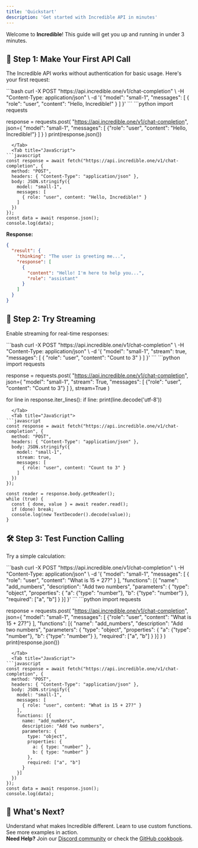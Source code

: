 ```yaml
---
title: 'Quickstart'
description: 'Get started with Incredible API in minutes'
---
```


Welcome to **Incredible**! This guide will get you up and running in under 3 minutes.

## 🚀 Step 1: Make Your First API Call

The Incredible API works without authentication for basic usage. Here's your first request:

<Tabs>
  <Tab title="cURL">
```bash
curl -X POST "https://api.incredible.one/v1/chat-completion" \
  -H "Content-Type: application/json" \
  -d '{
    "model": "small-1",
    "messages": [
      { "role": "user", "content": "Hello, Incredible!" }
    ]
  }'
```
  </Tab>
  <Tab title="Python">
```python
import requests

response = requests.post(
    "https://api.incredible.one/v1/chat-completion",
    json={
        "model": "small-1",
        "messages": [
            {"role": "user", "content": "Hello, Incredible!"}
        ]
    }
)
print(response.json())
```
  </Tab>
  <Tab title="JavaScript">
```javascript
const response = await fetch("https://api.incredible.one/v1/chat-completion", {
  method: "POST",
  headers: { "Content-Type": "application/json" },
  body: JSON.stringify({
    model: "small-1",
    messages: [
      { role: "user", content: "Hello, Incredible!" }
    ]
  })
});
const data = await response.json();
console.log(data);
```
  </Tab>
</Tabs>

**Response:**
```json
{
  "result": {
    "thinking": "The user is greeting me...",
    "response": [
      {
        "content": "Hello! I'm here to help you...",
        "role": "assistant"
      }
    ]
  }
}
```

## 🔄 Step 2: Try Streaming

Enable streaming for real-time responses:

<Tabs>
  <Tab title="cURL">
```bash
curl -X POST "https://api.incredible.one/v1/chat-completion" \
  -H "Content-Type: application/json" \
  -d '{
    "model": "small-1",
    "stream": true,
    "messages": [
      { "role": "user", "content": "Count to 3" }
    ]
  }'
```
  </Tab>
  <Tab title="Python">
```python
import requests

response = requests.post(
    "https://api.incredible.one/v1/chat-completion",
    json={
        "model": "small-1",
        "stream": True,
        "messages": [
            {"role": "user", "content": "Count to 3"}
        ]
    },
    stream=True
)

for line in response.iter_lines():
    if line:
        print(line.decode('utf-8'))
```
  </Tab>
  <Tab title="JavaScript">
```javascript
const response = await fetch("https://api.incredible.one/v1/chat-completion", {
  method: "POST",
  headers: { "Content-Type": "application/json" },
  body: JSON.stringify({
    model: "small-1",
    stream: true,
    messages: [
      { role: "user", content: "Count to 3" }
    ]
  })
});

const reader = response.body.getReader();
while (true) {
  const { done, value } = await reader.read();
  if (done) break;
  console.log(new TextDecoder().decode(value));
}
```
  </Tab>
</Tabs>

## 🛠️ Step 3: Test Function Calling

Try a simple calculation:

<Tabs>
  <Tab title="cURL">
```bash
curl -X POST "https://api.incredible.one/v1/chat-completion" \
  -H "Content-Type: application/json" \
  -d '{
    "model": "small-1",
    "messages": [
      { "role": "user", "content": "What is 15 + 27?" }
    ],
    "functions": [{
      "name": "add_numbers",
      "description": "Add two numbers",
      "parameters": {
        "type": "object",
        "properties": {
          "a": {"type": "number"},
          "b": {"type": "number"}
        },
        "required": ["a", "b"]
      }
    }]
  }'
```
  </Tab>
  <Tab title="Python">
```python
import requests

response = requests.post(
    "https://api.incredible.one/v1/chat-completion",
    json={
        "model": "small-1",
        "messages": [
            {"role": "user", "content": "What is 15 + 27?"}
        ],
        "functions": [{
            "name": "add_numbers",
            "description": "Add two numbers",
            "parameters": {
                "type": "object",
                "properties": {
                    "a": {"type": "number"},
                    "b": {"type": "number"}
                },
                "required": ["a", "b"]
            }
        }]
    }
)
print(response.json())
```
  </Tab>
  <Tab title="JavaScript">
```javascript
const response = await fetch("https://api.incredible.one/v1/chat-completion", {
  method: "POST",
  headers: { "Content-Type": "application/json" },
  body: JSON.stringify({
    model: "small-1",
    messages: [
      { role: "user", content: "What is 15 + 27?" }
    ],
    functions: [{
      name: "add_numbers",
      description: "Add two numbers",
      parameters: {
        type: "object",
        properties: {
          a: { type: "number" },
          b: { type: "number" }
        },
        required: ["a", "b"]
      }
    }]
  })
});
const data = await response.json();
console.log(data);
```
  </Tab>
</Tabs>

## 🎯 What's Next?

<div style={{ display: 'grid', gridTemplateColumns: 'repeat(3, minmax(0, 1fr))', gap: '16px' }}>
  <Card title="Core Concepts" icon="brain" href="/guides/core-concepts">
    Understand what makes Incredible different.
  </Card>
  <Card title="Function Calling" icon="wrench" href="/guides/function-calling">
    Learn to use custom functions.
  </Card>
  <Card title="Examples" icon="file-code" href="/examples/hello-incredible">
    See more examples in action.
  </Card>
</div>

<div style={{ border: '1px solid #FF6200', borderRadius: '12px', padding: '16px', margin: '16px 0', background: 'rgba(255, 98, 0, 0.08)' }}>
  <strong>Need Help?</strong> Join our <a href="https://discord.com/invite/pNmdkxgBe2" style={{color: '#FF6200'}}>Discord community</a> or check the <a href="https://github.com/Norditech-AB/Incredible-API-Cookbook" style={{color: '#FF6200'}}>GitHub cookbook</a>.
</div>

